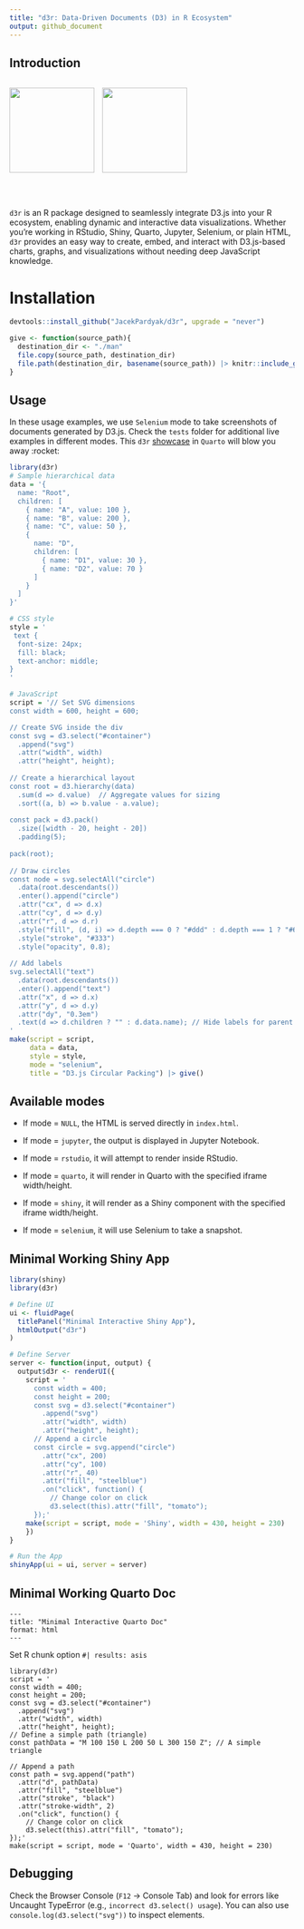 ```yaml
---
title: "d3r: Data-Driven Documents (D3) in R Ecosystem"
output: github_document
---
```


## Introduction

<div style="display: flex; align-items: center;">
  <img src="./man/logos/Logo_D3.svg" style="height: 150px; margin-right: 10px;">
  <img src="./man/logos/R_logo.svg" style="height: 150px;">
</div>

</br>

`d3r` is an R package designed to seamlessly integrate D3.js into your R ecosystem, enabling dynamic and interactive data visualizations. Whether you're working in RStudio, Shiny, Quarto, Jupyter, Selenium, or plain HTML, `d3r` provides an easy way to create, embed, and interact with D3.js-based charts, graphs, and visualizations without needing deep JavaScript knowledge.

# Installation

``` r
devtools::install_github("JacekPardyak/d3r", upgrade = "never")
```

```r
give <- function(source_path){
  destination_dir <- "./man"
  file.copy(source_path, destination_dir)
  file.path(destination_dir, basename(source_path)) |> knitr::include_graphics()
}
```

## Usage

In these usage examples, we use `Selenium` mode to take screenshots of documents generated by D3.js. Check the `tests` folder for additional live examples in different modes. This `d3r` [showcase](https://jacekpardyak.github.io/d3r/) in `Quarto` will blow you away :rocket: 


```r
library(d3r)
# Sample hierarchical data
data = '{
  name: "Root",
  children: [
    { name: "A", value: 100 },
    { name: "B", value: 200 },
    { name: "C", value: 50 },
    { 
      name: "D", 
      children: [
        { name: "D1", value: 30 },
        { name: "D2", value: 70 }
      ]
    }
  ]
}'

# CSS style
style = '
 text {
  font-size: 24px;
  fill: black;
  text-anchor: middle;
}
'

# JavaScript
script = '// Set SVG dimensions
const width = 600, height = 600;

// Create SVG inside the div
const svg = d3.select("#container")
  .append("svg")
  .attr("width", width)
  .attr("height", height);
      
// Create a hierarchical layout
const root = d3.hierarchy(data)
  .sum(d => d.value)  // Aggregate values for sizing
  .sort((a, b) => b.value - a.value);
    
const pack = d3.pack()
  .size([width - 20, height - 20])
  .padding(5);
    
pack(root);
    
// Draw circles
const node = svg.selectAll("circle")
  .data(root.descendants())
  .enter().append("circle")
  .attr("cx", d => d.x)
  .attr("cy", d => d.y)
  .attr("r", d => d.r)
  .style("fill", (d, i) => d.depth === 0 ? "#ddd" : d.depth === 1 ? "#69b3a2" : "#ff9999")
  .style("stroke", "#333")
  .style("opacity", 0.8);
    
// Add labels
svg.selectAll("text")
  .data(root.descendants())
  .enter().append("text")
  .attr("x", d => d.x)
  .attr("y", d => d.y)
  .attr("dy", "0.3em")
  .text(d => d.children ? "" : d.data.name); // Hide labels for parent nodes
' 
make(script = script, 
     data = data, 
     style = style, 
     mode = "selenium", 
     title = "D3.js Circular Packing") |> give()
```


## Available modes

- If mode = `NULL`, the HTML is served directly in `index.html`.

- If mode = `jupyter`, the output is displayed in Jupyter Notebook.

- If mode = `rstudio`, it will attempt to render inside RStudio.

- If mode = `quarto`, it will render in Quarto with the specified iframe width/height.

- If mode = `shiny`, it will render as a Shiny component with the specified iframe width/height.

- If mode = `selenium`, it will use Selenium to take a snapshot.


## Minimal Working Shiny App

```r
library(shiny)
library(d3r)

# Define UI
ui <- fluidPage(
  titlePanel("Minimal Interactive Shiny App"),
  htmlOutput("d3r")
)

# Define Server
server <- function(input, output) {
  output$d3r <- renderUI({
    script = '
      const width = 400;
      const height = 200;
      const svg = d3.select("#container")
        .append("svg")
        .attr("width", width)
        .attr("height", height);
      // Append a circle
      const circle = svg.append("circle")
        .attr("cx", 200)
        .attr("cy", 100)
        .attr("r", 40)
        .attr("fill", "steelblue")
        .on("click", function() {
          // Change color on click
          d3.select(this).attr("fill", "tomato");
      });'
    make(script = script, mode = 'Shiny', width = 430, height = 230)
    })
}

# Run the App
shinyApp(ui = ui, server = server)

```

## Minimal Working Quarto Doc

```
---
title: "Minimal Interactive Quarto Doc"
format: html
---
```

Set R chunk option `#| results: asis`

```
library(d3r)
script = '
const width = 400;
const height = 200;
const svg = d3.select("#container")
  .append("svg")
  .attr("width", width)
  .attr("height", height);
// Define a simple path (triangle)
const pathData = "M 100 150 L 200 50 L 300 150 Z"; // A simple triangle

// Append a path
const path = svg.append("path")
  .attr("d", pathData)
  .attr("fill", "steelblue")
  .attr("stroke", "black")
  .attr("stroke-width", 2)
  .on("click", function() {
    // Change color on click
    d3.select(this).attr("fill", "tomato");
});'
make(script = script, mode = 'Quarto', width = 430, height = 230)
```

## Debugging

Check the Browser Console (`F12` → Console Tab) and look for errors like Uncaught TypeError (e.g., `incorrect d3.select() usage`). You can also use `console.log(d3.select("svg"))` to inspect elements.

